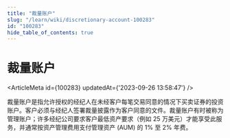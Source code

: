 ```yaml
---
title: "裁量账户"
slug: "/learn/wiki/discretionary-account-100283"
id: "100283"
hide_table_of_contents: true
---
```



# 裁量账户

<ArticleMeta id={100283} updatedAt={'2023-09-26 13:58:47'} />
<div className='border-solid border-b border-t-0 my-4 border-[var(--ifm-color-gray-300)]' />

裁量账户是指允许授权的经纪人在未经客户每笔交易同意的情况下买卖证券的投资账户。客户必须与经纪人签署裁量披露作为客户同意的文件。裁量账户有时被称为管理账户；许多经纪公司要求客户最低资产要求（例如 25 万美元）才能享受此服务，并通常按资产管理费用支付管理资产 (AUM) 的 1% 至 2% 年费。
